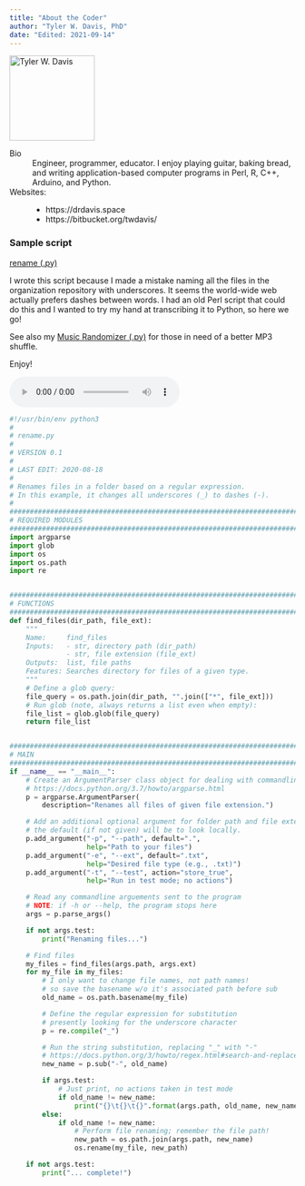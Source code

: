 ```yaml
---
title: "About the Coder"
author: "Tyler W. Davis, PhD"
date: "Edited: 2021-09-14"
---
```


![][twd]

[twd]: https://drdavis.space/photos/danger_250x250.png 'Tyler W. Davis' {width=150 height=150}

Bio
:   Engineer, programmer, educator.
    I enjoy playing guitar, baking bread, and writing application-based computer programs in Perl, R, C++, Arduino, and Python.

Websites:
:   - https://drdavis.space
    - https://bitbucket.org/twdavis/


### Sample script
[rename (.py)](scripts/rename.py)

I wrote this script because I made a mistake naming all the files in the organization repository with underscores.
It seems the world-wide web actually prefers dashes between words.
I had an old Perl script that could do this and I wanted to try my hand at transcribing it to Python, so here we go!

See also my [Music Randomizer (.py)][music-py] for those in need of a better MP3 shuffle.

Enjoy!

[music-py]: scripts/music_randomizer.py

<audio controls>
<source src="audio/rename.mp3">
</audio>

```python
#!/usr/bin/env python3
#
# rename.py
#
# VERSION 0.1
#
# LAST EDIT: 2020-08-18
#
# Renames files in a folder based on a regular expression.
# In this example, it changes all underscores (_) to dashes (-).
#
##############################################################################
# REQUIRED MODULES
##############################################################################
import argparse
import glob
import os
import os.path
import re


##############################################################################
# FUNCTIONS
##############################################################################
def find_files(dir_path, file_ext):
    """
    Name:     find_files
    Inputs:   - str, directory path (dir_path)
              - str, file extension (file_ext)
    Outputs:  list, file paths
    Features: Searches directory for files of a given type.
    """
    # Define a glob query:
    file_query = os.path.join(dir_path, "".join(["*", file_ext]))
    # Run glob (note, always returns a list even when empty):
    file_list = glob.glob(file_query)
    return file_list


##############################################################################
# MAIN
##############################################################################
if __name__ == "__main__":
    # Create an ArgumentParser class object for dealing with commandline args
    # https://docs.python.org/3.7/howto/argparse.html
    p = argparse.ArgumentParser(
        description="Renames all files of given file extension.")

    # Add an additional optional argument for folder path and file extension
    # the default (if not given) will be to look locally.
    p.add_argument("-p", "--path", default=".",
                   help="Path to your files")
    p.add_argument("-e", "--ext", default=".txt",
                   help="Desired file type (e.g., .txt)")
    p.add_argument("-t", "--test", action="store_true",
                   help="Run in test mode; no actions")

    # Read any commandline arguements sent to the program
    # NOTE: if -h or --help, the program stops here
    args = p.parse_args()

    if not args.test:
        print("Renaming files...")

    # Find files
    my_files = find_files(args.path, args.ext)
    for my_file in my_files:
        # I only want to change file names, not path names!
        # so save the basename w/o it's associated path before sub
        old_name = os.path.basename(my_file)

        # Define the regular expression for substitution
        # presently looking for the underscore character
        p = re.compile("_")

        # Run the string substitution, replacing "_" with "-"
        # https://docs.python.org/3/howto/regex.html#search-and-replace
        new_name = p.sub("-", old_name)

        if args.test:
            # Just print, no actions taken in test mode
            if old_name != new_name:
                print("{}\t{}\t{}".format(args.path, old_name, new_name))
        else:
            if old_name != new_name:
                # Perform file renaming; remember the file path!
                new_path = os.path.join(args.path, new_name)
                os.rename(my_file, new_path)

    if not args.test:
        print("... complete!")

```
